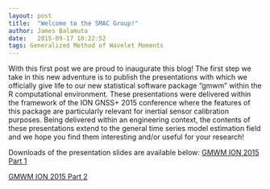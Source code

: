 ```yaml
---
layout: post
title:  "Welcome to the SMAC Group!"
author: James Balamuta
date:   2015-09-17 10:22:52
tags: Generalized Method of Wavelet Moments
---
```


With this first post we are proud to inaugurate this blog! The first step we take in this new adventure is to publish the presentations with which we officially give life to our new statistical software package “gmwm” within the R computational environment. These presentations were delivered within the framework of the ION GNSS+ 2015 conference where the features of this package are particularly relevant for inertial sensor calibration purposes. Being delivered within an engineering context, the contents of these presentations extend to the general time series model estimation field and we hope you find them interesting and/or useful for your research!

Downloads of the presentation slides are available below:
[GMWM ION 2015 Part 1](/assets/pdfs/gmwm_ion2015_part1.pdf)

[GMWM ION 2015 Part 2](/assets/pdfs/gmwm_ion2015_part2.pdf)
